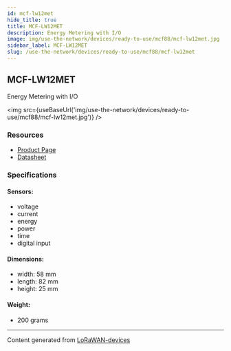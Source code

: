 ```yaml
---
id: mcf-lw12met
hide_title: true
title: MCF-LW12MET
description: Energy Metering with I/O
image: img/use-the-network/devices/ready-to-use/mcf88/mcf-lw12met.jpg
sidebar_label: MCF-LW12MET
slug: /use-the-network/devices/ready-to-use/mcf88/mcf-lw12met
---
```



## MCF-LW12MET

Energy Metering with I/O

<img src={useBaseUrl('img/use-the-network/devices/ready-to-use/mcf88/mcf-lw12met.jpg')} />

### Resources

- [Product Page](https://www.mcf88.it/prodotto/mcf-lw12met/)
- [Datasheet](https://www.mcf88.it/wp-content/uploads/2020/07/MCF-LW12MET.pdf)

### Specifications

#### Sensors:

- voltage
- current
- energy
- power
- time
- digital input

#### Dimensions:

- width: 58 mm
- length: 82 mm
- height: 25 mm

#### Weight:

- 200 grams

---

Content generated from [LoRaWAN-devices](https://github.com/TheThingsNetwork/lorawan-devices)

